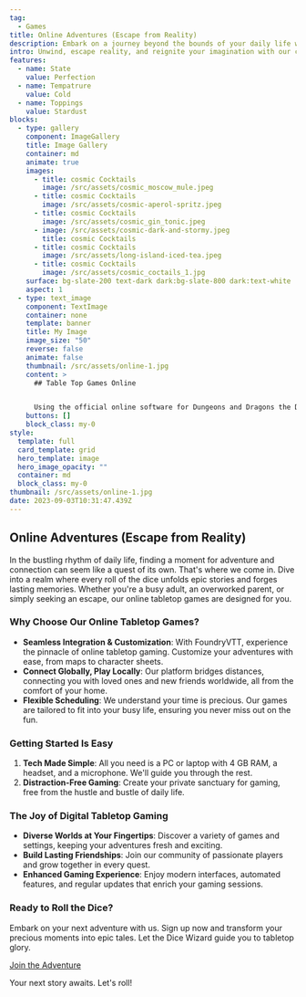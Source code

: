 ```yaml
---
tag:
  - Games
title: Online Adventures (Escape from Reality)
description: Embark on a journey beyond the bounds of your daily life with Dice Wizard's Online Adventures. Our virtual tabletop games, powered by FoundryVTT, offer a seamless blend of customization, global connectivity, and flexible scheduling to fit your busy lifestyle. Dive into diverse worlds, build lasting friendships, and experience the thrill of tabletop gaming from the comfort of your home. Join us to escape reality, and let the Dice Wizard guide you to your next epic tale. Ready to roll the dice?
intro: Unwind, escape reality, and reignite your imagination with our captivating online gaming experiences! Led by expert guides and enhanced by cutting-edge tech, plunge into limitless adventures, form deep connections, and unlock pure joy. Say goodbye to daily grind and hello to your dream oasis – join us now!
features:
  - name: State
    value: Perfection
  - name: Tempatrure
    value: Cold
  - name: Toppings
    value: Stardust
blocks:
  - type: gallery
    component: ImageGallery
    title: Image Gallery
    container: md
    animate: true
    images:
      - title: cosmic Cocktails
        image: /src/assets/cosmic_moscow_mule.jpeg
      - title: cosmic Cocktails
        image: /src/assets/cosmic-aperol-spritz.jpeg
      - title: cosmic Cocktails
        image: /src/assets/cosmic_gin_tonic.jpeg
      - image: /src/assets/cosmic-dark-and-stormy.jpeg
        title: cosmic Cocktails
      - title: cosmic Cocktails
        image: /src/assets/long-island-iced-tea.jpeg
      - title: cosmic Cocktails
        image: /src/assets/cosmic_coctails_1.jpg
    surface: bg-slate-200 text-dark dark:bg-slate-800 dark:text-white
    aspect: 1
  - type: text_image
    component: TextImage
    container: none
    template: banner
    title: My Image
    image_size: "50"
    reverse: false
    animate: false
    thumbnail: /src/assets/online-1.jpg
    content: >
      ## Table Top Games Online


      Using the official online software for Dungeons and Dragons the Dice Wizard merges decades of computer nerd knowledge with lifetime of table top gaming experience to bring you the best online gaming experience possible. 
    buttons: []
    block_class: my-0
style:
  template: full
  card_template: grid
  hero_template: image
  hero_image_opacity: ""
  container: md
  block_class: my-0
thumbnail: /src/assets/online-1.jpg
date: 2023-09-03T10:31:47.439Z
---
```

## Online Adventures (Escape from Reality)

In the bustling rhythm of daily life, finding a moment for adventure and connection can seem like a quest of its own. That's where we come in. Dive into a realm where every roll of the dice unfolds epic stories and forges lasting memories. Whether you're a busy adult, an overworked parent, or simply seeking an escape, our online tabletop games are designed for you.

### Why Choose Our Online Tabletop Games?

- **Seamless Integration & Customization**: With FoundryVTT, experience the pinnacle of online tabletop gaming. Customize your adventures with ease, from maps to character sheets.
- **Connect Globally, Play Locally**: Our platform bridges distances, connecting you with loved ones and new friends worldwide, all from the comfort of your home.
- **Flexible Scheduling**: We understand your time is precious. Our games are tailored to fit into your busy life, ensuring you never miss out on the fun.

### Getting Started Is Easy

1. **Tech Made Simple**: All you need is a PC or laptop with 4 GB RAM, a headset, and a microphone. We'll guide you through the rest.
2. **Distraction-Free Gaming**: Create your private sanctuary for gaming, free from the hustle and bustle of daily life.

### The Joy of Digital Tabletop Gaming

- **Diverse Worlds at Your Fingertips**: Discover a variety of games and settings, keeping your adventures fresh and exciting.
- **Build Lasting Friendships**: Join our community of passionate players and grow together in every quest.
- **Enhanced Gaming Experience**: Enjoy modern interfaces, automated features, and regular updates that enrich your gaming sessions.

### Ready to Roll the Dice?

Embark on your next adventure with us. Sign up now and transform your precious moments into epic tales. Let the Dice Wizard guide you to tabletop glory.

[Join the Adventure](https://your-website.com/signup)

Your next story awaits. Let's roll!

